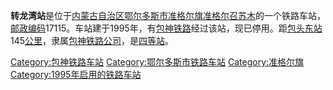 {{unreferenced|time=2015-07-09T08:56:50+00:00}}
{{noteTA
|1=zh-cn:始发车次; zh-hk:列車班次;
|2=zh-cn:车次; zh-hk:班次;
}}
{{Infobox China railway station 
|车站名称 = 转龙湾站
|车站名称拼音 = 
|车站地址 = [[内蒙古自治区|内蒙古自治区]][[鄂尔多斯市|鄂尔多斯市]][[准格尔旗|准格尔旗]]
|归属 = [[包神铁路公司|包神铁路公司]]
|车站等级 = [[四等站_(中铁)|四等站]]
|线路 = [[包神铁路|包神铁路]]
}}
'''转龙湾站'''是位于[[内蒙古自治区|内蒙古自治区]][[鄂尔多斯市|鄂尔多斯市]][[准格尔旗|准格尔旗]][[准格尔召苏木|准格尔召苏木]]的一个铁路车站，[[邮政编码|邮政编码]]17115。车站建于1995年，有[[包神铁路|包神铁路]]经过该站，现已停用。距[[包头东站|包头东站]]145[[公里|公里]]，隶属[[包神铁路公司|包神铁路公司]]，是[[四等站_(中铁)|四等站]]。

{{start rail box}}
{{s-inop|[[沙沙圪台站|沙沙圪台站]]}}
{{s-line|[[包神铁路|包神铁路]]}}
{{s-inop|[[巴图塔站|巴图塔站]]}}
{{end box}}
{{包神铁路}}
{{铁路车站小作品}}
{{内蒙古小作品}}

[[Category:包神铁路车站|Category:包神铁路车站]]
[[Category:鄂尔多斯市铁路车站|Category:鄂尔多斯市铁路车站]]
[[Category:准格尔旗|Category:准格尔旗]]
[[Category:1995年启用的铁路车站|Category:1995年启用的铁路车站]]